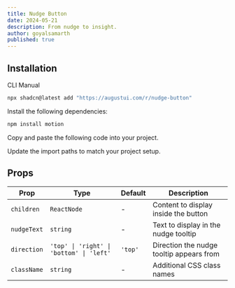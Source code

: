 ```yaml
---
title: Nudge Button
date: 2024-05-21
description: From nudge to insight.
author: goyalsamarth
published: true
---
```


<ComponentPreview name="nudge-button-demo" />

## Installation

<Tabs defaultValue="cli">

<TabsList>
  <TabsTrigger value="cli">CLI</TabsTrigger>
  <TabsTrigger value="manual">Manual</TabsTrigger>
</TabsList>
<TabsContent value="cli">

```bash
npx shadcn@latest add "https://augustui.com/r/nudge-button"
```

</TabsContent>

<TabsContent value="manual">

<Steps>

<Step>Install the following dependencies:</Step>

```bash
npm install motion
```

<Step>Copy and paste the following code into your project.</Step>

<ComponentSource name="nudge-button" />

<Step>Update the import paths to match your project setup.</Step>

</Steps>

</TabsContent>

</Tabs>

## Props

| Prop        | Type                                     | Default | Description                              |
| ----------- | ---------------------------------------- | ------- | ---------------------------------------- |
| `children`  | `ReactNode`                              | -       | Content to display inside the button     |
| `nudgeText` | `string`                                 | -       | Text to display in the nudge tooltip     |
| `direction` | `'top' \| 'right' \| 'bottom' \| 'left'` | `'top'` | Direction the nudge tooltip appears from |
| `className` | `string`                                 | -       | Additional CSS class names               |
